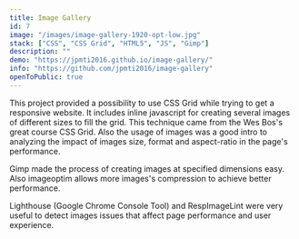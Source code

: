 ```yaml
---
title: Image Gallery
id: 7
image: "/images/image-gallery-1920-opt-low.jpg"
stack: ["CSS", "CSS Grid", "HTML5", "JS", "Gimp"]
description: ""
demo: "https://jpmti2016.github.io/image-gallery/"
info: "https://github.com/jpmti2016/image-gallery"
openToPublic: true
---
```


This project provided a possibility to use CSS Grid while trying to get a responsive website. It includes inline javascript for creating
several images of different sizes to fill the grid. This technique came from the Wes Bos's great course CSS Grid. Also the usage of
images was a good intro to analyzing the impact of images size, format and aspect-ratio in the page's performance.

Gimp made the process of creating images at specified dimensions easy. Also imageoptim allows more images's compression to achieve better
performance.

Lighthouse (Google Chrome Console Tool) and RespImageLint were very useful to detect images issues that affect page performance and user
experience.
